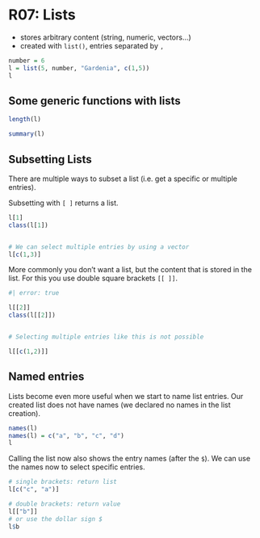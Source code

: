 # R07: Lists

- stores arbitrary content (string, numeric, vectors...)
- created with `list()`, entries separated by `,`


```r
number = 6
l = list(5, number, "Gardenia", c(1,5))
l
```


## Some generic functions with lists

```r
length(l)

summary(l)
```


## Subsetting Lists


There are multiple ways to subset a list (i.e. get a specific or multiple entries).

Subsetting with `[ ]` returns a list.
```r
l[1]
class(l[1])


# We can select multiple entries by using a vector
l[c(1,3)]
```


More commonly you don't want a list, but the content that is stored in the list.
For this you use double square brackets `[[ ]]`.


```r
#| error: true

l[[2]]
class(l[[2]])


# Selecting multiple entries like this is not possible

l[[c(1,2)]]
```


## Named entries

Lists become even more useful when we start to name list entries.
Our created list does not have names (we declared no names in the list creation).


```r
names(l)
names(l) = c("a", "b", "c", "d")
l
```

Calling the list now also shows the entry names (after the `$`).
We can use the names now to select specific entries.

```r

# single brackets: return list
l[c("c", "a")]

# double brackets: return value
l[["b"]]
# or use the dollar sign $
l$b
```



